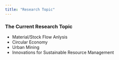 ```yaml
---
title: "Research Topic"
---
```


### The Current Research Topic ###

* Material/Stock Flow Anlysis
* Circular Economy
* Urban Mining
* Innovations for Sustainable Resource Management 
